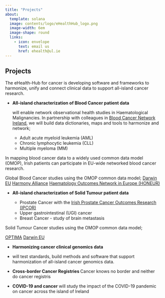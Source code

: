 ```yaml
---
title: "Projects"
about:
  template: solana
  image: contents/logo/eHealthHub_logo.png
  image-width: 6em
  image-shape: round
  links:
    - icon: envelope
      text: email us
      href: ehealth@ul.ie
---
```


## Projects

The eHealth-Hub for cancer is developing software and frameworks to harmonize, unify and connect clinical data to support all-island cancer research.

-   **All-island characterization of Blood Cancer patient data**

    will enable network observational health studies in Haematological Malignancies. In partnership with colleagues in [Blood Cancer Network Ireland](https://www.bloodcancers.ie/), we will build data dictionaries, maps and tools to harmonize and network;

    -   Adult acute myeloid leukemia (AML)
    -   Chronic lymphocytic leukemia (CLL)
    -   Multiple myeloma (MM)

In mapping blood cancer data to a widely used common data model (OMOP), Irish patients can participate in EU-wide networked blood cancer research.

Global Blood Cancer studies using the OMOP common data model; [Darwin EU](https://www.darwin-eu.org/) [Harmony Alliance](https://www.harmony-alliance.eu/) [Haematology Outcomes Network in Europe (HONEUR)](https://portal.honeur.org/)

-   **All-island characterization of Solid Tumour patient data**

    -   Prostate Cancer with the [Irish Prostate Cancer Outcomes Research (IPCOR)](https://www.ipcor.ie/)
    -   Upper gastrointestinal (UGI) cancer
    -   Breast Cancer - study of brain metastasis

Solid Tumour Cancer studies using the OMOP common data model;

[OPTIMA](https://www.optima-oncology.eu/) [Darwin EU](https://www.darwin-eu.org/)

- **Harmonizing cancer clinical genomics data**

-   will test standards, build methods and software that support harmonization of all-island cancer genomics data.

-   **Cross-border Cancer Registries ** 
Cancer knows no border and neither do cancer registris

-   **COVID-19 and cancer** 
will study the impact of the COVID-19 pandemic on cancer across the island of Ireland
